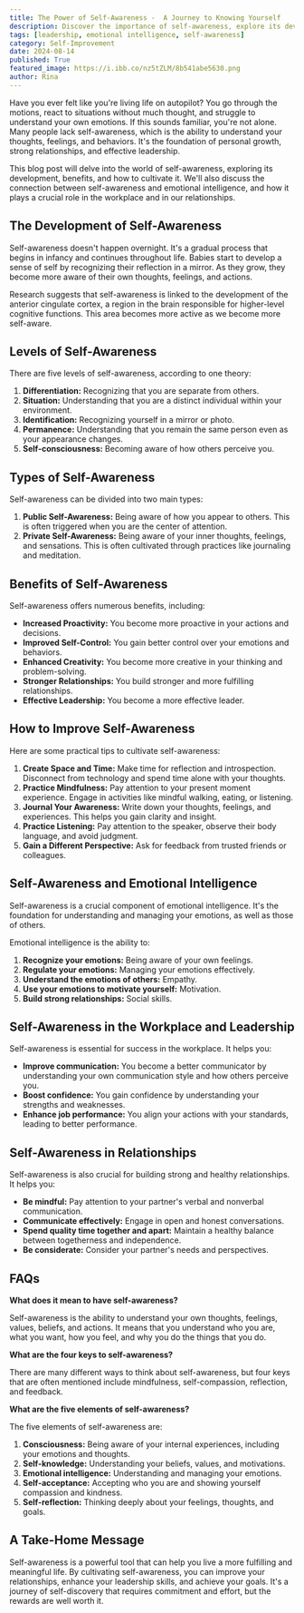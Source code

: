 ```yaml
---
title: The Power of Self-Awareness -  A Journey to Knowing Yourself
description: Discover the importance of self-awareness, explore its development, benefits, and how to cultivate it. Learn about the connection between self-awareness and emotional intelligence, and its role in the workplace and relationships.
tags: [leadership, emotional intelligence, self-awareness]
category: Self-Improvement
date: 2024-08-14
published: True
featured_image: https://i.ibb.co/nz5tZLM/8b541abe5630.png
author: Rina
---
```



Have you ever felt like you're living life on autopilot? You go through the motions, react to situations without much thought, and struggle to understand your own emotions. If this sounds familiar, you're not alone. Many people lack self-awareness, which is the ability to understand your thoughts, feelings, and behaviors. It's the foundation of personal growth, strong relationships, and effective leadership.

This blog post will delve into the world of self-awareness, exploring its development, benefits, and how to cultivate it. We'll also discuss the connection between self-awareness and emotional intelligence, and how it plays a crucial role in the workplace and in our relationships.

## The Development of Self-Awareness

Self-awareness doesn't happen overnight. It's a gradual process that begins in infancy and continues throughout life.  Babies start to develop a sense of self by recognizing their reflection in a mirror. As they grow, they become more aware of their own thoughts, feelings, and actions.

Research suggests that self-awareness is linked to the development of the anterior cingulate cortex, a region in the brain responsible for higher-level cognitive functions. This area becomes more active as we become more self-aware.

## Levels of Self-Awareness

There are five levels of self-awareness, according to one theory:

1. **Differentiation:** Recognizing that you are separate from others.
2. **Situation:** Understanding that you are a distinct individual within your environment.
3. **Identification:** Recognizing yourself in a mirror or photo.
4. **Permanence:** Understanding that you remain the same person even as your appearance changes.
5. **Self-consciousness:**  Becoming aware of how others perceive you.

## Types of Self-Awareness

Self-awareness can be divided into two main types:

1. **Public Self-Awareness:** Being aware of how you appear to others. This is often triggered when you are the center of attention.
2. **Private Self-Awareness:** Being aware of your inner thoughts, feelings, and sensations. This is often cultivated through practices like journaling and meditation.

## Benefits of Self-Awareness

Self-awareness offers numerous benefits, including:

* **Increased Proactivity:**  You become more proactive in your actions and decisions.
* **Improved Self-Control:** You gain better control over your emotions and behaviors.
* **Enhanced Creativity:** You become more creative in your thinking and problem-solving.
* **Stronger Relationships:** You build stronger and more fulfilling relationships.
* **Effective Leadership:** You become a more effective leader.

## How to Improve Self-Awareness

Here are some practical tips to cultivate self-awareness:

1. **Create Space and Time:**  Make time for reflection and introspection. Disconnect from technology and spend time alone with your thoughts.
2. **Practice Mindfulness:** Pay attention to your present moment experience. Engage in activities like mindful walking, eating, or listening.
3. **Journal Your Awareness:** Write down your thoughts, feelings, and experiences. This helps you gain clarity and insight.
4. **Practice Listening:** Pay attention to the speaker, observe their body language, and avoid judgment.
5. **Gain a Different Perspective:** Ask for feedback from trusted friends or colleagues.

## Self-Awareness and Emotional Intelligence

Self-awareness is a crucial component of emotional intelligence. It's the foundation for understanding and managing your emotions, as well as those of others.

Emotional intelligence is the ability to:

1. **Recognize your emotions:**  Being aware of your own feelings.
2. **Regulate your emotions:**  Managing your emotions effectively.
3. **Understand the emotions of others:**  Empathy.
4. **Use your emotions to motivate yourself:**  Motivation.
5. **Build strong relationships:**  Social skills.

## Self-Awareness in the Workplace and Leadership

Self-awareness is essential for success in the workplace. It helps you:

* **Improve communication:**  You become a better communicator by understanding your own communication style and how others perceive you.
* **Boost confidence:**  You gain confidence by understanding your strengths and weaknesses.
* **Enhance job performance:**  You align your actions with your standards, leading to better performance.

## Self-Awareness in Relationships

Self-awareness is also crucial for building strong and healthy relationships. It helps you:

* **Be mindful:**  Pay attention to your partner's verbal and nonverbal communication.
* **Communicate effectively:**  Engage in open and honest conversations.
* **Spend quality time together and apart:**  Maintain a healthy balance between togetherness and independence.
* **Be considerate:**  Consider your partner's needs and perspectives.

## FAQs

**What does it mean to have self-awareness?**

Self-awareness is the ability to understand your own thoughts, feelings, values, beliefs, and actions. It means that you understand who you are, what you want, how you feel, and why you do the things that you do.

**What are the four keys to self-awareness?**

There are many different ways to think about self-awareness, but four keys that are often mentioned include mindfulness, self-compassion, reflection, and feedback.

**What are the five elements of self-awareness?**

The five elements of self-awareness are:

1. **Consciousness:** Being aware of your internal experiences, including your emotions and thoughts.
2. **Self-knowledge:** Understanding your beliefs, values, and motivations.
3. **Emotional intelligence:** Understanding and managing your emotions.
4. **Self-acceptance:** Accepting who you are and showing yourself compassion and kindness.
5. **Self-reflection:** Thinking deeply about your feelings, thoughts, and goals.

## A Take-Home Message

Self-awareness is a powerful tool that can help you live a more fulfilling and meaningful life. By cultivating self-awareness, you can improve your relationships, enhance your leadership skills, and achieve your goals. It's a journey of self-discovery that requires commitment and effort, but the rewards are well worth it.
